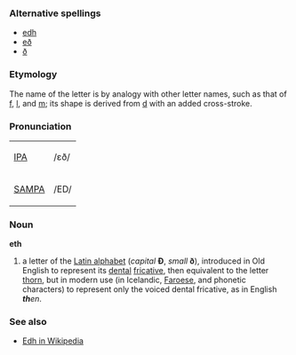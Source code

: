 ===Alternative spellings===
* [[edh]]
* [[eð]]
* [[ð]]

===Etymology===
The name of the letter is by analogy with other letter names, such as that of [[f]], [[l]], and [[m]]; its shape is derived from [[d]] with an added cross-stroke.

===Pronunciation===
{| border=1 cellpadding=5
| [[w:IPA|IPA]] || /ɛð/
|-
| [[w:SAMPA|SAMPA]] || /ED/
|}

===Noun===
'''eth'''
# a letter of the [[w:Latin alphabet|Latin alphabet]] (''capital'' '''Ð''', ''small'' '''ð'''), introduced in Old English to represent its [[dental]] [[fricative]], then equivalent to the letter [[thorn]], but in modern use (in Icelandic, [[Faroese]], and phonetic characters) to represent only the voiced dental fricative, as in English '' '''th'''en''.

===See also===
*[[w:edh|Edh in Wikipedia]]